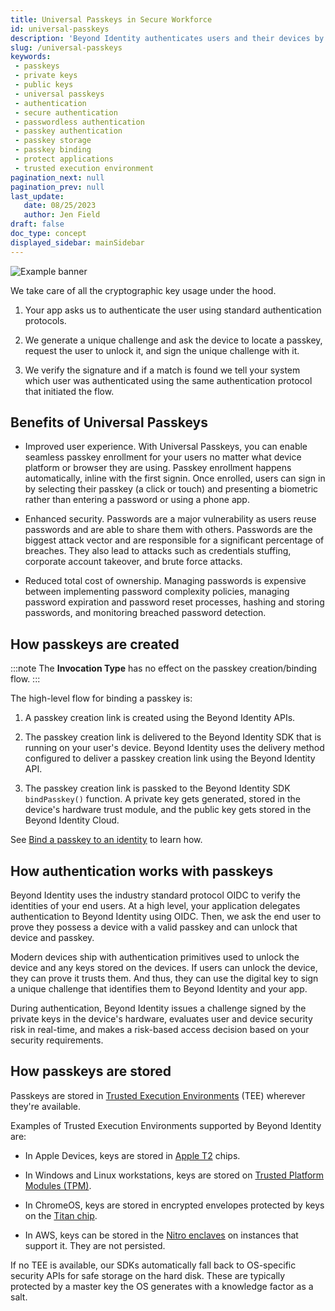 ```yaml
---
title: Universal Passkeys in Secure Workforce
id: universal-passkeys
description: 'Beyond Identity authenticates users and their devices by cryptographically binding users to devices, providing complete control over who and what devices can access your SaaS apps and cloud infrastructure.'
slug: /universal-passkeys
keywords: 
 - passkeys
 - private keys
 - public keys
 - universal passkeys
 - authentication
 - secure authentication
 - passwordless authentication
 - passkey authentication
 - passkey storage
 - passkey binding
 - protect applications
 - trusted execution environment
pagination_next: null
pagination_prev: null
last_update: 
   date: 08/25/2023
   author: Jen Field
draft: false
doc_type: concept
displayed_sidebar: mainSidebar
---
```





<PasskeyAndDevicesOverview />



<img src={AuthenticationRequestDiagram} id="diagrams" alt="Example banner" />


We take care of all the cryptographic key usage under the hood.

1. Your app asks us to authenticate the user using standard authentication protocols.

2. We generate a unique challenge and ask the device to locate a passkey, request the user to unlock it, and sign the unique challenge with it.

3. We verify the signature and if a match is found we tell your system which user was authenticated using the same authentication protocol that initiated the flow.

## Benefits of Universal Passkeys


- Improved user experience. With Universal Passkeys, you can enable seamless passkey enrollment for your users no matter what device platform or browser they are using. Passkey enrollment happens automatically, inline with the first signin. Once enrolled, users can sign in by selecting their passkey (a click or touch) and presenting a biometric rather than entering a password or using a phone app.

- Enhanced security. Passwords are a major vulnerability as users reuse passwords and are able to share them with others. Passwords are the biggest attack vector and are responsible for a significant percentage of breaches. They also lead to attacks such as credentials stuffing, corporate account takeover, and brute force attacks. 

- Reduced total cost of ownership.  Managing passwords is expensive between implementing password complexity policies, managing password expiration and password reset processes, hashing and storing passwords, and monitoring breached password detection. 

## How passkeys are created


<PasskeyBindingMethods />

:::note 
The **Invocation Type** has no effect on the passkey creation/binding flow.
:::



The high-level flow for binding a passkey is:

1. A passkey creation link is created using the Beyond Identity APIs.

2. The passkey creation link is delivered to the Beyond Identity SDK that is running on your user's device. Beyond Identity uses the delivery method configured to deliver a passkey creation link using the Beyond Identity API.

3. The passkey creation link is passked to the Beyond Identity SDK `bindPasskey()` function. A private key gets generated, stored in the device's hardware trust module, and the public key gets stored in the Beyond Identity Cloud. 

See [Bind a passkey to an identity](/docs/add-passkey) to learn how.

<Tabs groupId="bind-delivery-method" queryString>

<TabItem value="return" label="RETURN">

   <BindReturnDiagram/>

</TabItem>

<TabItem value="email" label="EMAIL">



   <BindEmailDiagram/>



</TabItem>

</Tabs>


## How authentication works with passkeys

Beyond Identity uses the industry standard protocol OIDC to verify the identities of your end users. At a high level, your application delegates authentication to Beyond Identity using OIDC. Then, we ask the end user to prove they possess a device with a valid passkey and can unlock that device and passkey.

Modern devices ship with authentication primitives used to unlock the device and any keys stored on the devices. If users can unlock the device, they can prove it trusts them. And thus, they can use the digital key to sign a unique challenge that identifies them to Beyond Identity and your app.

During authentication, Beyond Identity issues a challenge signed by the private keys in the device's hardware, evaluates user and device security risk in real-time, and makes a risk-based access decision based on your security requirements.

## How passkeys are stored

Passkeys are stored in [Trusted Execution Environments](https://en.wikipedia.org/wiki/Trusted_execution_environment) (TEE) wherever they're available. 

Examples of Trusted Execution Environments supported by Beyond Identity are: 

- In Apple Devices, keys are stored in [Apple T2](https://en.wikipedia.org/wiki/Apple_T2) chips.

- In Windows and Linux workstations, keys are stored on [Trusted Platform Modules (TPM)](https://en.wikipedia.org/wiki/TPM2).

- In ChromeOS, keys are stored in encrypted envelopes protected by keys on the [Titan chip](https://cloud.google.com/blog/products/identity-security/titan-in-depth-security-in-plaintext). 

- In AWS, keys can be stored in the [Nitro enclaves](https://aws.amazon.com/ec2/nitro/) on instances that support it. They are not persisted. 

If no TEE is available, our SDKs automatically fall back to OS-specific security APIs for safe storage on the hard disk. These are typically protected by a master key the OS generates with a knowledge factor as a salt. 